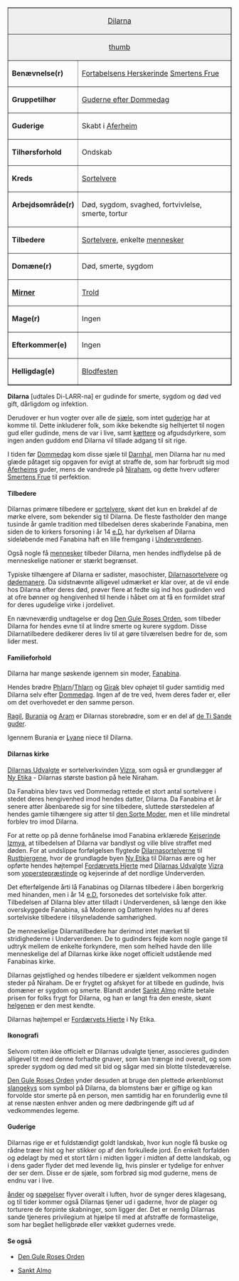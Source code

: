 {{title:Dilarna}}
{{author:Laura Holmegaard}}
{{timestamp:2015-03-11T14:48:00Z}}
{{copyright:Dilarna}}
<table style="margin-left:1em" align="right" border="1" cellpadding="2" cellspacing="0"><tr valign="top"><td style="background:#efefef;" colspan="2" align="center">[[Dilarna]]
</td></tr><tr valign="top"><td style="background:#efefef;" colspan="2" align="center">[[Fil:Dilarna.jpg|thumb]]</td></tr>
<tr valign="top"><td>'''Benævnelse(r)'''
</td><td>[[Fortabelsens Herskerinde]]
[[Smertens Frue]]
</td></tr><tr valign="top"><td>'''Gruppetilhør'''
</td><td>[[guderne|Guderne efter Dommedag]]
</td></tr><tr valign="top"><td>'''Guderige'''
</td><td>Skabt i [[Aferheim]]</td></tr><tr valign="top"><td>'''Tilhørsforhold'''
</td><td>Ondskab</td></tr><tr valign="top"><td>'''Kreds'''
</td><td>[[Sortelver|Sortelvere]]
</td></tr><tr valign="top"><td>'''Arbejdsområde(r)'''
</td><td>Død, sygdom, svaghed,
fortvivlelse, smerte, tortur
</td></tr><tr valign="top"><td>'''Tilbedere'''
</td><td>[[Sortelver|Sortelvere]], enkelte [[menneske|mennesker]]</td></tr><tr valign="top"><td>'''Domæne(r)'''
</td><td>Død, smerte, sygdom</td></tr><tr valign="top"><td>'''[[Mirner]]'''
</td><td>[[Trold]]
</td></tr><tr valign="top"><td>'''Mage(r)'''
</td><td>Ingen</td></tr><tr valign="top"><td>'''Efterkommer(e)'''
</td><td>Ingen</td></tr><tr valign="top"><td>'''Helligdag(e)'''
</td><td>[[Blodfest|Blodfesten]]
</td></tr></table>
'''Dilarna''' [udtales Di-LARR-na] er gudinde for smerte, sygdom og død ved gift, dårligdom og infektion.

Derudover er hun vogter over alle de [[sjæl|sjæle]], som intet [[guderige]] har at komme til. Dette inkluderer folk, som ikke bekendte sig helhjertet til nogen gud eller gudinde, mens de var i live, samt [[kætter|kættere]] og afgudsdyrkere, som ingen anden guddom end Dilarna vil tillade adgang til sit rige.

I tiden før [[Dommedag]] kom disse sjæle til [[Darnhal]], men Dilarna har nu med glæde påtaget sig opgaven for evigt at straffe de, som har forbrudt sig mod [[Aferheim|Aferheims]] guder, mens de vandrede på [[Niraham]], og dette hverv udfører [[Smertens Frue]] til perfektion.

====Tilbedere====
Dilarnas primære tilbedere er [[sortelver|sortelvere]], skønt det kun en brøkdel af de mørke elvere, som bekender sig til Dilarna. De fleste fastholder den mange tusinde år gamle tradition med tilbedelsen deres skaberinde Fanabina, men siden de to kirkers forsoning i år 14 [[e.D.]] har dyrkelsen af Dilarna sideløbende med Fanabina haft en lille fremgang i [[Underverdenen]].

Også nogle få [[menneske|mennesker]] tilbeder Dilarna, men hendes indflydelse på de menneskelige nationer er stærkt begrænset.

Typiske tilhængere af Dilarna er sadister, masochister, [[Dilarnasortelver|Dilarnasortelvere]] og [[dødemaner|dødemanere]]. Da sidstnævnte alligevel udmærket er klar over, at de vil ende hos Dilarna efter deres død, prøver flere at fedte sig ind hos gudinden ved at ofre bønner og hengivenhed til hende i håbet om at få en formildet straf for deres ugudelige virke i jordelivet.

En nævneværdig undtagelse er dog [[Den Gule Roses Orden]], som tilbeder Dilarna for hendes evne til at lindre smerte og kurere sygdom. Disse Dilarnatilbedere dedikerer deres liv til at gøre tilværelsen bedre for de, som lider mest.

====Familieforhold====
Dilarna har mange søskende igennem sin moder, [[Fanabina]].

Hendes brødre [[Phlarn]]/[[Thlarn]] og [[Girak]] blev ophøjet til guder samtidig med Dilarna selv efter [[Dommedag]]. Ingen af de tre ved, hvem deres fader er, eller om det overhovedet er den samme person.

[[Ragil]], [[Burania]] og [[Aram]] er Dilarnas storebrødre, som er en del af [[guderne|de Ti Sande guder]].

Igennem Burania er [[Lyane]] niece til Dilarna.

====Dilarnas kirke====
[[Dilarnas Udvalgte]] er sortelverkvinden [[Vizra]], som også er grundlægger af [[Ny Etika]] - Dilarnas største bastion på hele Niraham.

Da Fanabina blev tavs ved Dommedag rettede et stort antal sortelvere i stedet deres hengivenhed imod hendes datter, Dilarna. Da Fanabina et år senere atter åbenbarede sig for sine tilbedere, sluttede størstedelen af hendes gamle tilhængere sig atter til [[den Sorte Moder]], men et lille mindretal forblev tro imod Dilarna.

For at rette op på denne forhånelse imod Fanabina erklærede [[Izmya|Kejserinde Izmya]], at tilbedelsen af Dilarna var bandlyst og ville blive straffet med døden. For at undslippe forfølgelsen flygtede [[Dilarnasortelver|Dilarnasortelverne]] til [[Rustbjergene]], hvor de grundlagde byen [[Ny Etika]] til Dilarnas ære og her opførte hendes højtempel [[Fordærvets Hjerte]] med [[Dilarnas Udvalgte]] [[Vizra]] som [[ypperstepræstinde]] og kejserinde af det nordlige Underverden.

Det efterfølgende årti lå Fanabinas og Dilarnas tilbedere i åben borgerkrig med hinanden, men i år 14 [[e.D.]] forsonedes det sortelviske folk atter. Tilbedelsen af Dilarna blev atter tilladt i Underverdenen, så længe den ikke overskyggede Fanabina, så Moderen og Datteren hyldes nu af deres sortelviske tilbedere i tilsyneladende samhørighed.

De menneskelige Dilarnatilbedere har derimod intet mærket til stridighederne i Underverdenen. De to gudinders fejde kom nogle gange til udtryk mellem de enkelte forkyndere, men som helhed havde den lille menneskelige del af Dilarnas kirke ikke noget officielt udstående med Fanabinas kirke.

Dilarnas gejstlighed og hendes tilbedere er sjældent velkommen nogen steder på Niraham. De er frygtet og afskyet for at tilbede en gudinde, hvis domæner er sygdom og smerte. Blandt andet [[Sankt Almo af Dilarna|Sankt Almo]] måtte betale prisen for folks frygt for Dilarna, og han er langt fra den eneste, skønt [[helgen|helgenen]] er den mest kendte.

Dilarnas højtempel er [[Fordærvets Hjerte]] i Ny Etika.

====Ikonografi====
Selvom rotten ikke officielt er Dilarnas udvalgte tjener, associeres gudinden alligevel tit med denne forhadte gnaver, som kan trænge ind overalt, og som spreder sygdom og død med sit bid og sågar med sin blotte tilstedeværelse.

[[Den Gule Roses Orden]] ynder desuden at bruge den plettede ørkenblomst [[slangekys]] som symbol på Dilarna, da blomstens bær er giftige og kan forvolde stor smerte på en person, men samtidig har en forunderlig evne til at rense næsten enhver anden og mere dødbringende gift ud af vedkommendes legeme.

====Guderige====
Dilarnas rige er et fuldstændigt goldt landskab, hvor kun nogle få buske og rådne træer hist og her stikker op af den forkullede jord. Én enkelt forfalden og ødelagt by med et stort tårn i midten ligger i midten af dette landskab, og i dens gader flyder det med levende lig, hvis pinsler er tydelige for enhver der ser dem. Disse er de sjæle, som forbrød sig mod guderne, mens de endnu var i live.

[[Ånd|ånder]] og [[spøgelse|spøgelser]] flyver overalt i luften, hvor de synger deres klagesang, og til tider kommer også Dilarnas tjener ud i gaderne, hvor de plager og torturere de forpinte skabninger, som ligger der. Det er nemlig Dilarnas sande tjeneres privilegium at hjælpe til med at afstraffe de formastelige, som har begået helligbrøde eller vækket gudernes vrede.

====Se også====
*[[Den Gule Roses Orden]]

*[[Sankt Almo]]